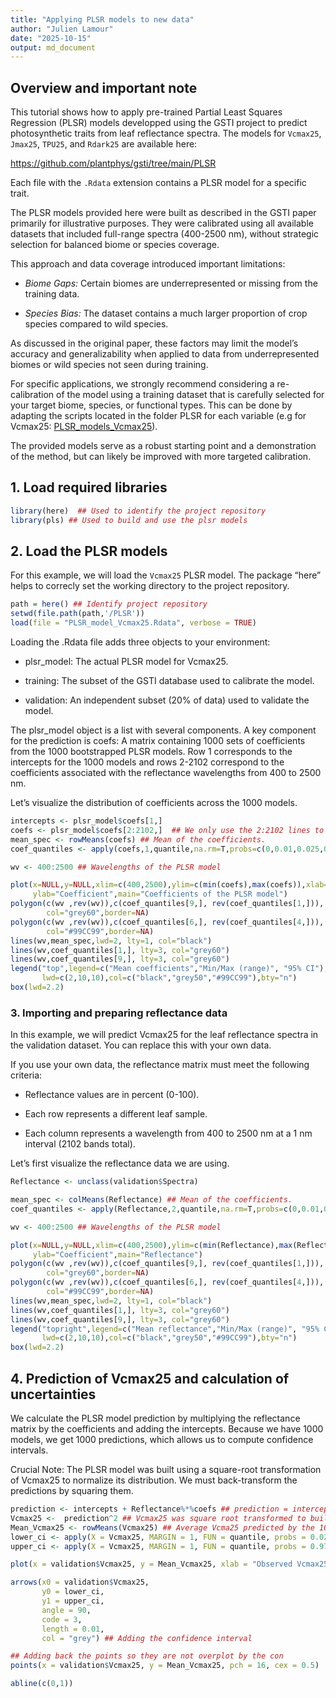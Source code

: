 ```yaml
---
title: "Applying PLSR models to new data"
author: "Julien Lamour"
date: "2025-10-15"
output: md_document
---
```


## Overview and important note

This tutorial shows how to apply pre-trained Partial Least Squares Regression (PLSR) models developped using the GSTI project to predict photosynthetic traits from leaf reflectance spectra. The models for `Vcmax25`, `Jmax25`, `TPU25`, and `Rdark25` are available here:

[https://github.com/plantphys/gsti/tree/main/PLSR](https://github.com/plantphys/gsti/tree/main/PLSR)

Each file with the `.Rdata` extension contains a PLSR model for a specific trait.

The PLSR models provided here were built as described in the GSTI paper primarily for illustrative purposes. They were calibrated using all available datasets that included full-range spectra (400-2500 nm), without strategic selection for balanced biome or species coverage.

This approach and data coverage introduced important limitations:


- *Biome Gaps:* Certain biomes are underrepresented or missing from the training data.

- *Species Bias:* The dataset contains a much larger proportion of crop species compared to wild species.

As discussed in the original paper, these factors may limit the model's accuracy and generalizability when applied to data from underrepresented biomes or wild species not seen during training.

For specific applications, we strongly recommend considering a re-calibration of the model using a training dataset that is carefully selected for your target biome, species, or functional types. This can be done by adapting the scripts located in the folder PLSR for each variable (e.g for Vcmax25: [PLSR_models_Vcmax25](https://github.com/plantphys/gsti/blob/main/PLSR/PLSR_models_Vcmax25.R)).

The provided models serve as a robust starting point and a demonstration of the method, but can likely be improved with more targeted calibration.

## 1. Load required libraries

```r
library(here)  ## Used to identify the project repository
library(pls) ## Used to build and use the plsr models
```
## 2. Load the PLSR models

For this example, we will load the `Vcmax25` PLSR model. The package "here" helps to correcly set the working directory to the project repository.

```r
path = here() ## Identify project repository
setwd(file.path(path,'/PLSR'))
load(file = "PLSR_model_Vcmax25.Rdata", verbose = TRUE) 
```
Loading the .Rdata file adds three objects to your environment:

- plsr_model: The actual PLSR model for Vcmax25.

- training: The subset of the GSTI database used to calibrate the model.

- validation: An independent subset (20% of data) used to validate the model.



The plsr_model object is a list with several components. A key component for the prediction is coefs: A matrix containing 1000 sets of coefficients from the 1000 bootstrapped PLSR models. Row 1 corresponds to the intercepts for the 1000 models and rows 2-2102 correspond to the coefficients associated with the reflectance wavelengths from 400 to 2500 nm.

Let's visualize the distribution of coefficients across the 1000 models.

```r

intercepts <- plsr_model$coefs[1,]
coefs <- plsr_model$coefs[2:2102,]  ## We only use the 2:2102 lines to exclude the intercept from the calculations
mean_spec <- rowMeans(coefs) ## Mean of the coefficients.  
coef_quantiles <- apply(coefs,1,quantile,na.rm=T,probs=c(0,0.01,0.025,0.05,0.5,0.95,0.975,0.99,1))

wv <- 400:2500 ## Wavelengths of the PLSR model

plot(x=NULL,y=NULL,xlim=c(400,2500),ylim=c(min(coefs),max(coefs)),xlab="Wavelength (nm)",
     ylab="Coefficient",main="Coefficients of the PLSR model")
polygon(c(wv ,rev(wv)),c(coef_quantiles[9,], rev(coef_quantiles[1,])),
        col="grey60",border=NA)
polygon(c(wv ,rev(wv)),c(coef_quantiles[6,], rev(coef_quantiles[4,])),
        col="#99CC99",border=NA)
lines(wv,mean_spec,lwd=2, lty=1, col="black")
lines(wv,coef_quantiles[1,], lty=3, col="grey60")
lines(wv,coef_quantiles[9,], lty=3, col="grey60")
legend("top",legend=c("Mean coefficients","Min/Max (range)", "95% CI"),lty=c(1,1,1),
       lwd=c(2,10,10),col=c("black","grey50","#99CC99"),bty="n")
box(lwd=2.2)

```


### 3. Importing and preparing reflectance data

In this example, we will predict Vcmax25 for the leaf reflectance spectra in the validation dataset. You can replace this with your own data.

If you use your own data, the reflectance matrix must meet the following criteria:

 - Reflectance values are in percent (0-100).

 - Each row represents a different leaf sample.

 - Each column represents a wavelength from 400 to 2500 nm at a 1 nm interval (2102 bands total).


Let's first visualize the reflectance data we are using.

```r
Reflectance <- unclass(validation$Spectra)

mean_spec <- colMeans(Reflectance) ## Mean of the coefficients.  
coef_quantiles <- apply(Reflectance,2,quantile,na.rm=T,probs=c(0,0.01,0.025,0.05,0.5,0.95,0.975,0.99,1))

wv <- 400:2500 ## Wavelengths of the PLSR model

plot(x=NULL,y=NULL,xlim=c(400,2500),ylim=c(min(Reflectance),max(Reflectance)),xlab="Wavelength (nm)",
     ylab="Coefficient",main="Reflectance")
polygon(c(wv ,rev(wv)),c(coef_quantiles[9,], rev(coef_quantiles[1,])),
        col="grey60",border=NA)
polygon(c(wv ,rev(wv)),c(coef_quantiles[6,], rev(coef_quantiles[4,])),
        col="#99CC99",border=NA)
lines(wv,mean_spec,lwd=2, lty=1, col="black")
lines(wv,coef_quantiles[1,], lty=3, col="grey60")
lines(wv,coef_quantiles[9,], lty=3, col="grey60")
legend("topright",legend=c("Mean reflectance","Min/Max (range)", "95% CI"),lty=c(1,1,1),
       lwd=c(2,10,10),col=c("black","grey50","#99CC99"),bty="n")
box(lwd=2.2)
```

## 4. Prediction of Vcmax25 and calculation of uncertainties

We calculate the PLSR model prediction by multiplying the reflectance matrix by the coefficients and adding the intercepts. Because we have 1000 models, we get 1000 predictions, which allows us to compute confidence intervals.

Crucial Note: The PLSR model was built using a square-root transformation of Vcmax25 to normalize its distribution. We must back-transform the predictions by squaring them.

```r
prediction <- intercepts + Reflectance%*%coefs ## prediction = intercept + coef_400nm * wavelength_400nm + coef_401nm * wavelength_401nm + ... + coef_2500nm * wavelength_2500 nm, or in matrix notation Prediction = intercept + Coefs * Reflectancte 
Vcmax25 <-  prediction^2 ## Vcmax25 was square root transformed to build the plsr model, and needs to be transformed back 
Mean_Vcmax25 <- rowMeans(Vcmax25) ## Average Vcma25 predicted by the 1000 PLSR models
lower_ci <- apply(X = Vcmax25, MARGIN = 1, FUN = quantile, probs = 0.025) ## Lower confidence interval (2.5 %)
upper_ci <- apply(X = Vcmax25, MARGIN = 1, FUN = quantile, probs = 0.975) ## Upper confidence interval (97.5 %)

plot(x = validation$Vcmax25, y = Mean_Vcmax25, xlab = "Observed Vcmax25", ylab = "PLSR prediction", pch = 16, xlim = c(0, max(Mean_Vcmax25,validation$Vcmax25)), ylim = c(0, max(Mean_Vcmax25,validation$Vcmax25)), cex = 0.5)

arrows(x0 = validation$Vcmax25, 
       y0 = lower_ci, 
       y1 = upper_ci, 
       angle = 90, 
       code = 3, 
       length = 0.01,
       col = "grey") ## Adding the confidence interval

## Adding back the points so they are not overplot by the con
points(x = validation$Vcmax25, y = Mean_Vcmax25, pch = 16, cex = 0.5)

abline(c(0,1))
```




